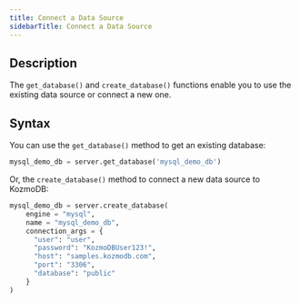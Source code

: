 ```yaml
---
title: Connect a Data Source
sidebarTitle: Connect a Data Source
---
```


## Description

The `get_database()` and `create_database()` functions enable you to use the existing data source or connect a new one.

## Syntax

You can use the `get_database()` method to get an existing database:

```python
mysql_demo_db = server.get_database('mysql_demo_db')
```

Or, the `create_database()` method to connect a new data source to KozmoDB:

```python
mysql_demo_db = server.create_database(
    engine = "mysql",
    name = "mysql_demo_db",
    connection_args = {
      "user": "user",
      "password": "KozmoDBUser123!",
      "host": "samples.kozmodb.com",
      "port": "3306",
      "database": "public"
    }
)
```
